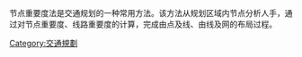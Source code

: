 {{多個問題|
{{Cleanup rewrite|time=2021-08-29T00:30:22+00:00}}
{{dead end|time=2013-05-10T06:22:19+00:00}}
{{unreferenced|time=2013-05-10T06:22:19+00:00}}
}}
节点重要度法是交通规划的一种常用方法。该方法从规划区域内节点分析人手，通过对节点重要度、线路重要度的计算，完成由点及线、由线及网的布局过程。

[[Category:交通規劃|Category:交通規劃]]